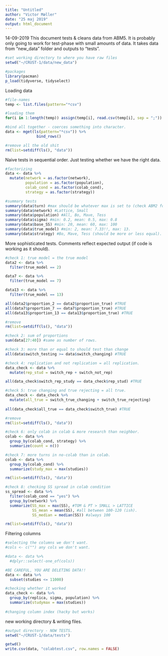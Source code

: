 ```yaml
---
title: "Untitled"
author: "Victor Møller"
date: "25 maj 2019"
output: html_document
---
```


14-09-2019
This document tests & cleans data from ABM5. 
It is probably only going to work for test-phase with small
amounts of data. It takes data from "new_data" folder and outputs to "tests".

```r
#set working directory to where you have raw files
setwd("~/CRUST-1/data/new_data")

#packages
library(pacman)
p_load(tidyverse, tidyselect)

```

Loading data

```r

#file-names
temp <- list.files(pattern="*csv")

#loading them 
for(i in 1:length(temp)) assign(temp[i], read.csv(temp[i], sep = ";"))

#bind all together - coerces something into character. 
data <- mget(ls(pattern="*csv")) %>%
              bind_rows()

#remove all the old shit 
rm(list=setdiff(ls(), "data")) 

```

Naive tests in sequential order. 
Just testing whether we have the right data. 


```r

#factorizing 
data <- data %>%
  mutate(network = as.factor(network),
         population = as.factor(population),
         colab_cond = as.factor(colab_cond),
         strategy = as.factor(strategy))

#summary tests
summary(data$turn) #max should be whatever max is set to (check ABM2 for input)
summary(data$network) #Lattice, Small 
summary(data$population) #All, Bo, Mave, Tess
summary(data$sigma) #min: 0.2, mean: 0.5, max: 0.8
summary(data$base_SS) #min: 20, mean: 60, max: 100
summary(data$true_model) #min: 2, mean: 7.33!!, max: 13. 
summary(data$strategy) #Bo, Mave, Tess (should be more or less equal). 

```

More sophisticated tests. 
Comments reflect expected output (if code is working as it should).

```r

#check 1: true model = the true model 
data2 <- data %>%
  filter(true_model == 2)

data7 <- data %>%
  filter(true_model == 7)

data13 <- data %>%
  filter(true_model == 13)

all(data2$proportion_2 == data2$proportion_true) #TRUE
all(data7$proportion_7 == data7$proportion_true) #TRUE
all(data13$proportion_13 == data13$proportion_true) #TRUE

#remove
rm(list=setdiff(ls(), "data")) 

#check 2: sum of proportions
sum(data[27:40]) #same as number of rows. 

#check 3: more than or equal to should test than change
all(data$switch_testing >= data$switch_changing) #TRUE 

#check 4: replication and not replication = all replication. 
data_check <- data %>%
  mutate(rep_stud = switch_rep + switch_not_rep)

all(data_check$switch_rep_study == data_check$rep_stud) #TRUE 

#check 5: true changing and true rejecting = all true. 
data_check <- data_check %>%
  mutate(all_true = switch_true_changing + switch_true_rejecting)
  
all(data_check$all_true == data_check$switch_true) #TRUE 

#remove
rm(list=setdiff(ls(), "data")) 

#check 6: only colab in colab & more research than neighbor. 
colab <- data %>%
  group_by(colab_cond, strategy) %>%
  summarize(count = n())

#check 7: more turns in no-colab than in colab. 
colab <- data %>%
  group_by(colab_cond) %>%
  summarize(study_max = max(studies))

rm(list=setdiff(ls(), "data")) 

#check 8: checking SS spread in colab condition
ss_spread <- data %>%
  filter(colab_cond == "yes") %>%
  group_by(network) %>%
  summarize(SS_max = max(SS), #TOM & PT > SMALL > LATTICE
            SS_mean = mean(SS), #all between 100-120 (ish). 
            SS_median = median(SS)) #always 100

rm(list=setdiff(ls(), "data")) 

```

Filtering columns

```r

#selecting the columns we don't want. 
#cols <- c("") any cols we don't want. 

#data <- data %>%
  #dplyr::select(-one_of(cols)) 

#BE CAREFUL, YOU ARE DELETING DATA!!
data <- data %>%
  subset(studies <= 11000)

#checking whether it worked
data_check <- data %>%
  group_by(replica, sigma, population) %>%
  summarize(studymax = max(studies))
  
#changing column index (hacky but works)


```

new working directory & writing files.

```r

#output directory - NOW TESTS.
setwd("~/CRUST-1/data/tests")

getwd()
write.csv(data, "colabtest.csv", row.names = FALSE)

```


